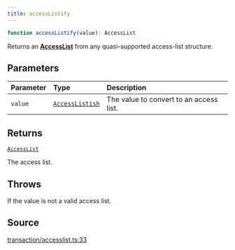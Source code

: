 ```yaml
---
title: accessListify
---
```


```ts
function accessListify(value): AccessList
```

Returns an [**AccessList**](/content/type-aliases/AccessList) from any quasi-supported access-list structure.

## Parameters

| Parameter | Type | Description |
| :------ | :------ | :------ |
| `value` | [`AccessListish`](/content/type-aliases/AccessListish) | The value to convert to an access list. |

## Returns

[`AccessList`](/content/type-aliases/AccessList)

The access list.

## Throws

If the value is not a valid access list.

## Source

[transaction/accesslist.ts:33](https://github.com/dominant-strategies/quais.js/blob/40f3917383e9421179ebdbc4076b907a7d088144/src/transaction/accesslist.ts#L33)
